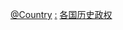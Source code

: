 {{Categories by country|nocat}}

[[Category:北美洲历史政权|@Country]]
[[Category:北美洲各国政治史|:]]
[[Category:各国历史政权|]]